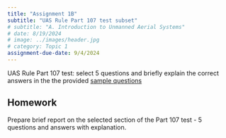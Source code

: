 ```yaml
---
title: "Assignment 1B"
subtitle: "UAS Rule Part 107 test subset"
# subtitle: "A. Introduction to Unmanned Aerial Systems"
# date: 8/19/2024
# image: ../images/header.jpg
# category: Topic 1
assignment-due-date: 9/4/2024
---
```


UAS Rule Part 107 test: select 5 questions and briefly explain the correct answers in the the provided [sample questions](https://www.faa.gov/sites/faa.gov/files/training_testing/testing/test_questions/uag_questions.pdf)

## Homework

Prepare brief report on the selected section of the Part 107 test - 5 questions and answers with explanation.
